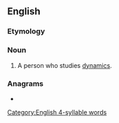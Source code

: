 ==English==

===Etymology===
{{suffix|en|dynamic|ist}}

===Noun===
{{en-noun}}

# {{lb|en|mechanics}} A person who studies [[dynamics]].

===Anagrams===
* {{anagrams|en|a=acdiimnsty|distamycin|dynamistic|dynamitics|mystacinid}}

[[Category:English 4-syllable words]]